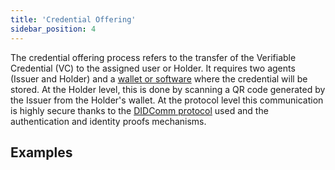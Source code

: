 ```yaml
---
title: 'Credential Offering'
sidebar_position: 4
---
```


The credential offering process refers to the transfer of the Verifiable Credential (VC) to the assigned user or Holder. 
It requires two agents (Issuer and Holder) and a [wallet or software](#what-is-a-wallet) where the credential will be stored. 
At the Holder level, this is done by scanning a QR code generated by the Issuer from the Holder's wallet. 
At the protocol level this communication is highly secure thanks to the [DIDComm protocol](#dIDComm-messaging) used and the authentication and identity proofs mechanisms.

## Examples



<SdkCodeBlock
  js={CredentialOfferingJs}
  py={CredentialOfferingPy}
  java={CredentialOfferingJava}
  php={CredentialOfferingPhp}
  go={CredentialOfferingGo}
/>